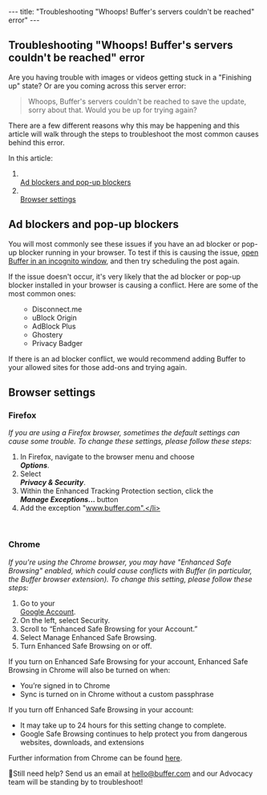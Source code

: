 --- title: "Troubleshooting \"Whoops! Buffer's servers couldn't be reached\" error" --- <article id="fullArticle"> <h1 class="title">Troubleshooting "Whoops! Buffer's servers couldn't be reached" error</h1> <a href="javascript:window.print()" class="printArticle" title="Print this article" aria-label="Print this Article"><i class="icon-print"></i></a> <p>Are you having trouble with images or videos getting stuck in a "Finishing up" state? Or are you coming across this server error:</p> <blockquote> <p>Whoops, Buffer's servers couldn't be reached to save the update, sorry about that. Would you be up for trying again?</p> </blockquote> <p>There are a few different reasons why this may be happening and this article will walk through the steps to troubleshoot the most common causes behind this error.&nbsp;</p> <p>In this article:</p> <ol> <li></li><a href="#h_01H9NTMQ5AHTJYVY58ASD12C59" target="_self">Ad blockers and pop-up blockers</a></li> <li></li><a href="#h_01H9NTNBCV5AFWGZDT20BPZH49" target="_self">Browser settings</a></li> </ol> <h2 id="h_01H9NTMQ5AHTJYVY58ASD12C59">Ad blockers and pop-up blockers</h2> <p>You will most commonly see these issues if you have an ad blocker or pop-up blocker running in your browser. To test if this is causing the issue, <a href="https://buffer.helpscoutdocs.com/article/508-opening-buffer-in-an-incognito-or-private-window-how-to-safelist-buffer-and-using-a-vpn#h_01GGABZBW3EQ247KTM4YY1D2VC" target="_self">open Buffer in an incognito window</a>, and then try scheduling the post again.</p> <p>If the issue doesn't occur, it's very likely that the ad blocker or pop-up blocker installed in your browser is causing a conflict. Here are some of the most common ones:</p> <ul> <ul> <li>Disconnect.me</li> <li>uBlock Origin</li> <li>AdBlock Plus</li> <li>Ghostery</li> <li>Privacy Badger</li> </ul> </ul> <p>If there is an ad blocker conflict, we would recommend adding Buffer to your allowed sites for those add-ons and trying again.</p> <h2 id="h_01H9NTNBCV5AFWGZDT20BPZH49">Browser settings</h2> <h3>Firefox</h3> <p><i>If you are using a Firefox browser, sometimes the default settings can cause some trouble. To change these settings, please follow these steps:</i></p> <ol> <li>In Firefox, navigate to the browser menu and choose </li><em><strong>Options</strong></em>.</li> <li>Select </li><em><strong>Privacy &amp; Security</strong></em>.</li> <li>Within the Enhanced Tracking Protection section, click the </li><em><strong>Manage Exceptions... </strong></em>button</li> <li>Add the exception "www.buffer.com".</li> </ol><br /> <h3>Chrome</h3> <p><i>If you're using the Chrome browser, you may have "Enhanced Safe Browsing" enabled, which could cause conflicts with Buffer (in particular, the Buffer browser extension). To change this setting, please follow these steps: </i></p> <ol> <li>Go to your </li><a href="https://myaccount.google.com/" target="_blank">Google Account</a>.</li> <li>On the left, select Security.</li> <li>Scroll to “Enhanced Safe Browsing for your Account.”</li> <li>Select Manage Enhanced Safe Browsing.</li> <li>Turn Enhanced Safe Browsing on or off.</li> </ol> <p>If you turn on Enhanced Safe Browsing for your account, Enhanced Safe Browsing in Chrome will also be turned on when:</p> <ul> <li>You’re signed in to Chrome</li> <li>Sync is turned on in Chrome without a custom passphrase</li> </ul> <p>If you turn off Enhanced Safe Browsing in your account:</p> <ul> <li>It may take up to 24 hours for this setting change to complete.</li> <li>Google Safe Browsing continues to help protect you from dangerous websites, downloads, and extensions</li> </ul> <p>Further information from Chrome can be found <a href="https://support.google.com/accounts/answer/11577602?hl=en" target="_blank">here</a>.</p> <div class="callout-blue"> <p>📝Still need help? Send us an email at <a href="mailto:hello@buffer.com">hello@buffer.com</a> and our Advocacy team will be standing by to troubleshoot!</p> </div> </article> 